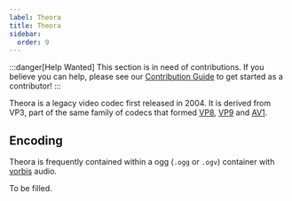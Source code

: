 ```yaml
---
label: Theora
title: Theora
sidebar:
  order: 9
---
```


:::danger[Help Wanted]
This section is in need of contributions. If you believe you can help, please see our [Contribution Guide](../contribution-guide.mdx) to get started as a contributor!
:::

Theora is a legacy video codec first released in 2004. It is derived from VP3, part of the same family of codecs that formed [VP8](./VP8.mdx), [VP9](./VP9.mdx) and [AV1](./AV1.mdx).

## Encoding

Theora is frequently contained within a ogg (`.ogg` or `.ogv`) container with [vorbis](../audio/Vorbis.mdx) audio.

To be filled.
